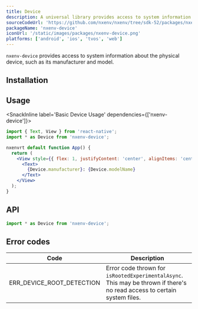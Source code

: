```yaml
---
title: Device
description: A universal library provides access to system information about the physical device.
sourceCodeUrl: 'https://github.com/nxenv/nxenv/tree/sdk-52/packages/nxenv-device'
packageName: 'nxenv-device'
iconUrl: '/static/images/packages/nxenv-device.png'
platforms: ['android', 'ios', 'tvos', 'web']
---
```



`nxenv-device` provides access to system information about the physical device, such as its manufacturer and model.

## Installation

<APIInstallSection />

## Usage

<SnackInline label='Basic Device Usage' dependencies={['nxenv-device']}>

```jsx
import { Text, View } from 'react-native';
import * as Device from 'nxenv-device';

nxenvrt default function App() {
  return (
    <View style={{ flex: 1, justifyContent: 'center', alignItems: 'center' }}>
      <Text>
        {Device.manufacturer}: {Device.modelName}
      </Text>
    </View>
  );
}
```

</SnackInline>

## API

```js
import * as Device from 'nxenv-device';
```

<APISection packageName="nxenv-device" apiName="Device" />

## Error codes

| Code                      | Description                                                                                                              |
| ------------------------- | ------------------------------------------------------------------------------------------------------------------------ |
| ERR_DEVICE_ROOT_DETECTION | Error code thrown for `isRootedExperimentalAsync`. This may be thrown if there's no read access to certain system files. |

